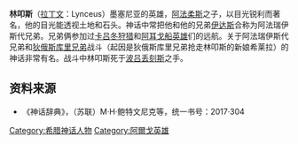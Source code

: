 '''林叩斯'''（[[拉丁文|拉丁文]]：Lynceus）墨塞尼亚的英雄，[[阿法柔斯|阿法柔斯]]之子，以目光锐利而著名，他的目光能透视土地和石头。神话中常把他和他的兄弟[[伊达斯|伊达斯]]合称为阿法瑞伊斯代兄弟。兄弟俩参加过[[卡吕冬狩猎|卡吕冬狩猎]]和[[阿耳戈船英雄|阿耳戈船英雄]]们的远航。关于阿法瑞伊斯代兄弟和[[狄俄斯库里兄弟|狄俄斯库里兄弟]]战斗（起因是狄俄斯库里兄弟抢走林叩斯的新娘希莱拉）的神话非常有名。战斗中林叩斯死于[[波吕丢刻斯|波吕丢刻斯]]之手。

==资料来源==
*《神话辞典》，（苏联）M·H·鲍特文尼克等，统一书号：2017·304 

{{阿耳戈船英雄}}
{{Authority control}}
[[Category:希腊神话人物|Category:希腊神话人物]]
[[Category:阿爾戈英雄|Category:阿爾戈英雄]]